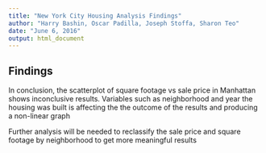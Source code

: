 ```yaml
---
title: "New York City Housing Analysis Findings"
author: "Harry Bashin, Oscar Padilla, Joseph Stoffa, Sharon Teo"
date: "June 6, 2016"
output: html_document
---
```


## Findings

In conclusion, the scatterplot of square footage vs sale price in Manhattan shows inconclusive results. Variables such as neighborhood and year the housing was built is affecting the the outcome of the results and producing a non-linear graph

Further analysis will be needed to reclassify the sale price and square footage by neighborhood to get more meaningful results